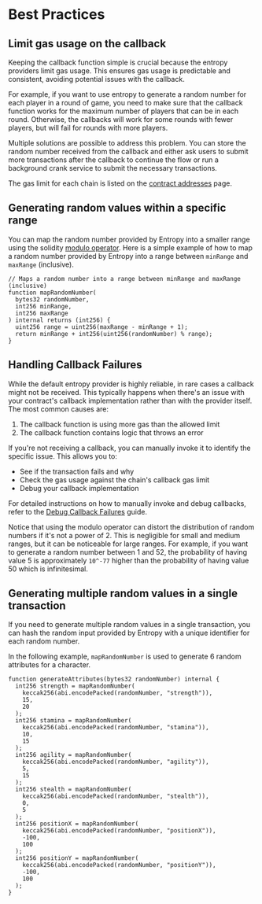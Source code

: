 # Best Practices

## Limit gas usage on the callback

Keeping the callback function simple is crucial because the entropy providers limit gas usage.
This ensures gas usage is predictable and consistent, avoiding potential issues with the callback.

For example, if you want to use entropy to generate a random number for each player in a round of game,
you need to make sure that the callback function works for the maximum number of players that can be in each round.
Otherwise, the callbacks will work for some rounds with fewer players, but will fail for rounds with more players.

Multiple solutions are possible to address this problem. You can store the random number received from the callback and
either ask users to submit more transactions after the callback to continue the flow or run a background crank service
to submit the necessary transactions.

The gas limit for each chain is listed on the [contract addresses](./contract-addresses) page.

## Generating random values within a specific range

You can map the random number provided by Entropy into a smaller range using the solidity [modulo operator](https://docs.soliditylang.org/en/latest/types.html#modulo).
Here is a simple example of how to map a random number provided by Entropy into a range between `minRange` and `maxRange` (inclusive).

```solidity
// Maps a random number into a range between minRange and maxRange (inclusive)
function mapRandomNumber(
  bytes32 randomNumber,
  int256 minRange,
  int256 maxRange
) internal returns (int256) {
  uint256 range = uint256(maxRange - minRange + 1);
  return minRange + int256(uint256(randomNumber) % range);
}

```

## Handling Callback Failures

While the default entropy provider is highly reliable, in rare cases a callback might not be received. This typically happens when there's an issue with your contract's callback implementation rather than with the provider itself. The most common causes are:

1. The callback function is using more gas than the allowed limit
2. The callback function contains logic that throws an error

If you're not receiving a callback, you can manually invoke it to identify the specific issue. This allows you to:
- See if the transaction fails and why
- Check the gas usage against the chain's callback gas limit
- Debug your callback implementation

For detailed instructions on how to manually invoke and debug callbacks, refer to the [Debug Callback Failures](./debug-callback-failures) guide.

Notice that using the modulo operator can distort the distribution of random numbers if it's not a power of 2. This is
negligible for small and medium ranges, but it can be noticeable for large ranges.
For example, if you want to generate a random number between 1 and 52, the probability of having value 5 is approximately
`10^-77` higher than the probability of having value 50 which is infinitesimal.

## Generating multiple random values in a single transaction

If you need to generate multiple random values in a single transaction, you can hash the random input provided by Entropy with a unique identifier for each random number.

In the following example, `mapRandomNumber` is used to generate 6 random attributes for a character.

```solidity
function generateAttributes(bytes32 randomNumber) internal {
  int256 strength = mapRandomNumber(
    keccak256(abi.encodePacked(randomNumber, "strength")),
    15,
    20
  );
  int256 stamina = mapRandomNumber(
    keccak256(abi.encodePacked(randomNumber, "stamina")),
    10,
    15
  );
  int256 agility = mapRandomNumber(
    keccak256(abi.encodePacked(randomNumber, "agility")),
    5,
    15
  );
  int256 stealth = mapRandomNumber(
    keccak256(abi.encodePacked(randomNumber, "stealth")),
    0,
    5
  );
  int256 positionX = mapRandomNumber(
    keccak256(abi.encodePacked(randomNumber, "positionX")),
    -100,
    100
  );
  int256 positionY = mapRandomNumber(
    keccak256(abi.encodePacked(randomNumber, "positionY")),
    -100,
    100
  );
}

```
